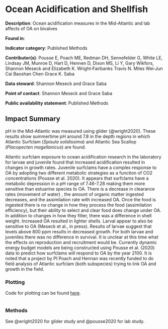 # Ocean Acidification and Shellfish

**Description**: Ocean acidification measures in the Mid-Atlantic and lab affects of OA on bivalves

**Found in**: 

**Indicator category**: Published Methods 

**Contributor(s)**: Pousse E, Poach ME, Redman DH, Sennefelder G, White LE, Lindsay JM, Munroe D, Hart D, Hennen D, Dixon MS, Li Y, Gary Wikfors, Shannon Meseck and Elizabeth K. Wright‐Fairbanks Travis N. Miles Wei‐Jun Cai Baoshan Chen Grace K. Saba
  
**Data steward**: Shannon Meseck and Grace Saba
  
**Point of contact**: Shannon Meseck and Grace Saba
  
**Public availability statement**: Published Methods

## Impact Summary

pH in the Mid-Atlantic was measured using glider (@wright2020). These results show summertime pH around 7.8 in the depth regions in which Atlantic Surfclam (*Spisula solidissima*) and Atlantic Sea Scallop (*Placopecten magellanicus*) are found. 

Atlantic surfclam exposure to ocean acidification research in the laboratory for larvae and juvenile found that increased acidification resulted in changes in growth rates.  Juvenile surfclams have a complex response to OA by adopting two different metabolic strategies as a function of CO2 concentrations (Pousse et al. 2020).  It appears that surfclams have a metabolic depression in a pH range of 7.46-7.28 making them more sensitive than estuarine species to OA.  There is a decrease in clearance rates (movement of water) , the amount of organic matter ingested decreases, and the assimilation rate  with increased OA.  Once the food is ingested there is no change in how they process the food (assimilation efficiency), but their ability to select and clear food does change under OA. In addition to changes in how they filter, there was a difference in shell weight.  Increased OA resulted in lighter shells.  Larval appear to also be sensitive to OA (Meseck et al., in press).  Results of larvae suggest that levels above 800 ppm results in decreased growth.  For both larvae and juveniles there was no difference in survival.  It is unclear at this time what the effects on reproduction and recruitment would be.   Currently dynamic energy budget models are being constructed using Pousse et al. (2020) data to predict how surfclams will respond to OA by the year 2100.  It is noted that a project by PI Poach and Hennan was recently funded to do field analysis of Atlantic surfclam (both subspecies) trying to link OA and growth in the field.   

### Plotting

Code for plotting can be found [here](https://raw.githubusercontent.com/NOAA-EDAB/ecodata/master/chunk-scripts/LTL_MAB.Rmd-mab-oa.R).

<!-- ```{r, code = readLines("https://raw.githubusercontent.com/NOAA-EDAB/ecodata/master/chunk-scripts/LTL_MAB.Rmd-mab-oa-glider.R"), eval=TRUE, echo = FALSE} -->

<!-- ``` -->

```r

```


### Methods
See @wright2020 for glider study and @pousse2020 for lab study. 


